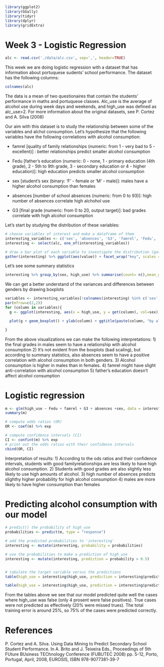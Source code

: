 ```r
library(ggplot2)
library(GGally)
library(tidyr) 
library(dplyr)
library(gridExtra)
```

# Week 3 - Logistic Regression

```r
alc <- read.csv('./data/alc.csv', sep=',', header=TRUE)
```

This week we are doing logistic regression with a dataset that has information about portuquese sudents' school performance. The dataset has the following columns:

```r
colnames(alc)
```
The data is a mean of two questionaires that contain the students' performance in maths and portuquese classes. Alc_use is the average of alcohol use during week days and weekends, and high_use was defined as alc_use>2. 
For more information about the original datasets, see P. Cortez and A. Silva (2008)

Our aim with this dataset is to study the relationship between some of the variables and alchol consumption. Let's hypothesize that the following variables have the following correlations with alcohol consumption:

- famrel [quality of family relationships (numeric: from 1 - very bad to 5 - excellent)] : better relationships predict smaller alcohol consumption

-  Fedu [father's education (numeric: 0 - none, 1 - primary education (4th grade), 2 - 5th to 9th grade, 3 - secondary education or 4 - higher education)]:
high education predicts smaller alcohol consumption

- sex [student's sex (binary: 'F' - female or 'M' - male)]:
males have a higher alcohol consumption than females

- absences [number of school absences (numeric: from 0 to 93)]:
high number of absences correlate high alchohol use

- G3 [final grade (numeric: from 0 to 20, output target)]:
bad grades correlate with high alcohol consumption



Let's start by studying the distribution of these variables:

```r
# choose variables of interest and make a dataframe of them
interesting_variables <- c('sex', 'absences', 'G3', 'famrel', 'Fedu', 'alc_use', 'high_use')
interesting <- select(alc, one_of(interesting_variables))
```

```r
# draw a bar plot of each variable to investigate the distribution (gather makes key-value pairs)
gather(interesting) %>% ggplot(aes(value)) + facet_wrap("key", scales = "free") +geom_bar()

```

Let's see some summary statistics

```r
interesting %>% group_by(sex, high_use) %>% summarise(count= n(),mean_grade = mean(G3), mean_absences = mean(absences), mean_Fedu = mean(Fedu), mean_famrel= mean(famrel))
```
We can get a better understand of the variances and differences between genders by drawing boxplots

```r
variables <- interesting_variables[!colnames(interesting) %in% c('sex', 'alc_use', 'high_use')]
par(mfrow=c(2,2))
for (column in variables){
  g <- ggplot(interesting, aes(x = high_use, y = get(column), col=sex))

  plot(g + geom_boxplot() + ylab(column) + ggtitle(paste(column, "by alcohol consumption and sex")))

}


```

From the above visualizations we can make the following interpretations:
1) the final grades in males seem to have a relationship with alcohol consumption
2) It's not evident from the boxplots (bad scaling), but according to summary statistics, also absences seem to have a positive correlation with alcohol consumption in both genders.
3) Alcohol consumption is higher in males than in females.
4) famrel might have slight anti-correlation with alcohol consumption
5) father's education doesn't affect alcohol consumption 


# Logistic regression

```r
m <- glm(high_use ~ Fedu + famrel + G3 + absences +sex, data = interesting, family = "binomial")
summary(m)

# compute odds ratios (OR)
OR <- coef(m) %>% exp

# compute confidence intervals (CI)
CI <- confint(m) %>% exp
# print out the odds ratios with their confidence intervals
cbind(OR, CI)
```
Interpretation of results: 
1) According to the ods ratios and their confidence intervals, students with good familyrelationships are less likely to have high alcohol consumption. 
2) Students with good grades are also slightly less likely to use high amounts of alcohol.
3) high number of absences predicts slighthy higher probability for high alcohol consumption
4) males are more likely to have higher consumption than females

# Predicting alcohol consumption with our model

```r
# predict() the probability of high_use
probabilities <- predict(m, type = "response")

# add the predicted probabilities to 'interesting'
interesting <- mutate(interesting, probability = probabilities)

# use the probabilities to make a prediction of high_use
interesting <- mutate(interesting, prediction = probability > 0.5)


# tabulate the target variable versus the predictions
table(high_use = interesting$high_use, prediction = interesting$prediction)

table(high_use = interesting$high_use, prediction = interesting$prediction) %>% prop.table () %>% addmargins()
```
From the tables above we see that our model predicted quite well the cases where high_use was false (only 4 prosent were false positives). True cases were not predicted as effectively (20% were missed trues).
The total training error is around 25%, so 75% of the cases were predicted correctly.

# References

P. Cortez and A. Silva. Using Data Mining to Predict Secondary School Student Performance. In A. Brito and J. Teixeira Eds., Proceedings of 5th FUture BUsiness TEChnology Conference (FUBUTEC 2008) pp. 5-12, Porto, Portugal, April, 2008, EUROSIS, ISBN 978-9077381-39-7


